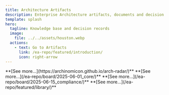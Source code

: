 ```yaml
---
title: Architecture Artifacts
description: Enterprise Architecture artifacts, documents and decision records
template: splash
hero:
  tagline: Knowledge base and decision records
  image:
    file: ../../assets/houston.webp
  actions:
    - text: Go to Artifacts
      link: /ea-repo/featured/introduction/
      icon: right-arrow
---
```



<CardGrid stagger>
  <Card title="Tech Radar Example" icon="setting">
    **[See more...](https://archinomicon.github.io/arch-radar/)**
  </Card>
  <Card title="Architecture Board: Core System" icon="pencil">
    **[See more...](/ea-repo/board/2025-06-01_core/)**
  </Card>
  <Card title="Architecture Board: Compliance" icon="pencil">
    **[See more...](/ea-repo/board/2025-06-15_compliance/)**
  </Card>
  <Card title="Bookshelf" icon="open-book">
    **[See more...](/ea-repo/featured/library/)**
  </Card>
</CardGrid>
